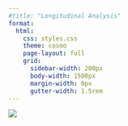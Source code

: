 ```yaml
---
#title: "Longitudinal Analysis"
format:
  html:
    css: styles.css
    theme: cosmo
    page-layout: full
    grid:
      sidebar-width: 200px
      body-width: 1500px
      margin-width: 0px
      gutter-width: 1.5rem
---
```


![](./figures/Figlanding5.svg)











